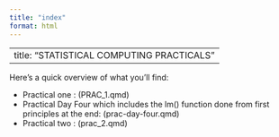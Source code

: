 ```yaml
---
title: "index"
format: html
---
```


---
title: "STATISTICAL COMPUTING PRACTICALS"  
---

Here's a quick overview of what you'll find:

-   Practical one : (PRAC_1.qmd) \
-   Practical Day Four which includes the lm() function done from first principles at the end: (prac-day-four.qmd) \
-   Practical two : (prac_2.qmd)
